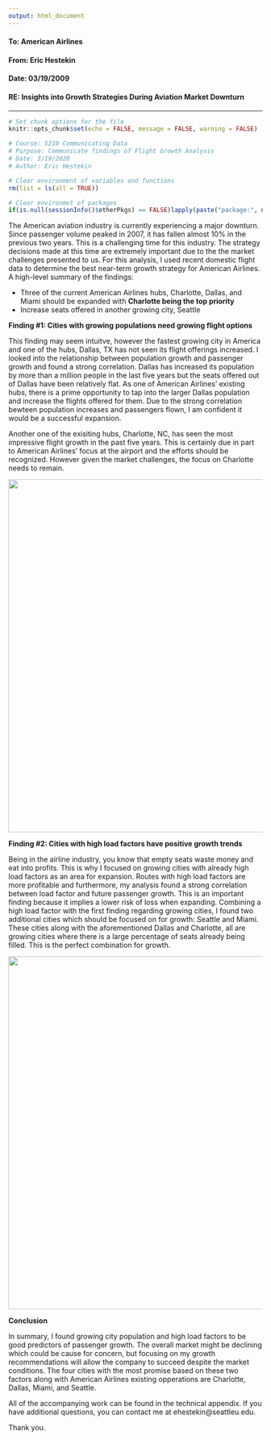 ```yaml
---
output: html_document
---
```


#### **To:** American Airlines
  
#### **From:** Eric Hestekin
  
#### **Date:** 03/19/2009

#### **RE:** Insights into Growth Strategies During Aviation Market Downturn 

***

```r
# Set chunk options for the file
knitr::opts_chunk$set(echo = FALSE, message = FALSE, warning = FALSE)

```

```r
# Course: 5210 Communicating Data
# Purpose: Communicate findings of Flight Growth Analysis
# Date: 3/19/2020
# Author: Eric Hestekin

```

```r
# Clear environment of variables and functions
rm(list = ls(all = TRUE)) 

# Clear environmet of packages
if(is.null(sessionInfo()$otherPkgs) == FALSE)lapply(paste("package:", names(sessionInfo()$otherPkgs), sep=""), detach, character.only = TRUE, unload = TRUE)

```


The American aviation industry is currently experiencing a major downturn.  Since passenger volume peaked in 2007, it has fallen almost 10% in the previous two years.  This is a challenging time for this industry.  The strategy decisions made at this time are extremely important due to the the market challenges presented to us.  For this analysis, I used recent domestic flight data to determine the best near-term growth strategy for American Airlines.  A high-level summary of the findings:

- Three of the current American Airlines hubs, Charlotte, Dallas, and Miami should be expanded with **Charlotte being the top priority**  
- Increase seats offered in another growing city, Seattle

**Finding #1: Cities with growing populations need growing flight options**

This finding may seem intuitve, however the fastest growing city in America and one of the hubs, Dallas, TX has not seen its flight offerings increased.  I looked into the relationship between population growth and passenger growth and found a strong correlation.  Dallas has increased its population by more than a million people in the last five years but the seats offered out of Dallas have been relatively flat.  As one of American Airlines' existing hubs, there is a prime opportunity to tap into the larger Dallas population and increase the flights offered for them.  Due to the strong correlation bewteen population increases and passengers flown, I am confident it would be a successful expansion.  


Another one of the exisiting hubs, Charlotte, NC, has seen the most impressive flight growth in the past five years.  This is certainly due in part to American Airlines' focus at the airport and the efforts should be recognized.  However given the market challenges, the focus on Charlotte needs to remain.


![](charlotte_positive_growth_outlier.png){width=700px}

**Finding #2: Cities with high load factors have positive growth trends**

Being in the airline industry, you know that empty seats waste money and eat into profits.  This is why I focused on growing cities with already high load factors as an area for expansion.  Routes with high load factors are more profitable and furthermore, my analysis found a strong correlation between load factor and future passenger growth.  This is an important finding because it implies a lower risk of loss when expanding.  Combining a high load factor with the first finding regarding growing cities, I found two additional cities which should be focused on for growth:  Seattle and Miami.  These cities along with the aforementioned Dallas and Charlotte, all are growing cities where there is a large percentage of seats already being filled.  This is the perfect combination for growth.




![](seattle_miami_dallas_high_pop_growth_high_load_factor.png){width=700px}

**Conclusion**

In summary, I found growing city population and high load factors to be good predictors of passenger growth.  The overall market might be declining which could be cause for concern, but focusing on my growth recommendations will allow the company to succeed despite the market conditions.  The four cities with the most promise based on these two factors along with American Airlines existing opperations are Charlotte, Dallas, Miami, and Seattle.

All of the accompanying work can be found in the technical appendix. If you have additional questions, you can contact me at ehestekin@seattleu.edu.

Thank you.


